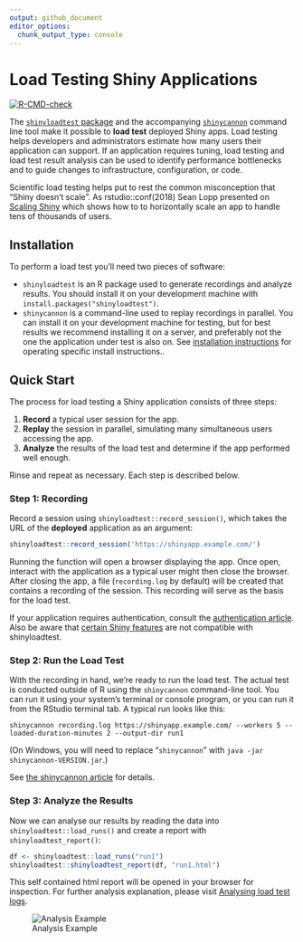 ```yaml
---
output: github_document
editor_options:
  chunk_output_type: console
---
```


# Load Testing Shiny Applications

<!-- badges: start -->
[![R-CMD-check](https://github.com/rstudio/shinyloadtest/actions/workflows/R-CMD-check.yaml/badge.svg)](https://github.com/rstudio/shinyloadtest/actions)
<!-- badges: end -->

The [`shinyloadtest` package](https://rstudio.github.io/shinyloadtest/) and the accompanying [`shinycannon`](https://github.com/rstudio/shinycannon) command line tool make it possible to **load test** deployed Shiny apps.
Load testing helps developers and administrators estimate how many users their application can support.
If an application requires tuning, load testing and load test result analysis can be used to identify performance bottlenecks and to guide changes to infrastructure, configuration, or code.

Scientific load testing helps put to rest the common misconception that "Shiny doesn't scale".
As rstudio::conf(2018) Sean Lopp presented on [Scaling Shiny](https://rstudio.com/resources/rstudioconf-2018/scaling-shiny/) which shows how to to horizontally scale an app to handle tens of thousands of users.

## Installation

To perform a load test you'll need two pieces of software:

-   `shinyloadtest` is an R package used to generate recordings and analyze results. You should install it on your development machine with `install.packages("shinyloadtest")`.
-   `shinycannon` is a command-line used to replay recordings in parallel. You can install it on your development machine for testing, but for best results we recommend installing it on a server, and preferably not the one the application under test is also on. See [installation instructions](https://rstudio.github.io/shinyloadtest/articles/shinycannon.html#installation) for operating specific install instructions..

## Quick Start

The process for load testing a Shiny application consists of three steps:

1.  **Record** a typical user session for the app.
2.  **Replay** the session in parallel, simulating many simultaneous users accessing the app.
3.  **Analyze** the results of the load test and determine if the app performed well enough.

Rinse and repeat as necessary.
Each step is described below.

### Step 1: Recording

Record a session using `shinyloadtest::record_session()`, which takes the URL of the **deployed** application as an argument:

```r
shinyloadtest::record_session('https://shinyapp.example.com/')
```

Running the function will open a browser displaying the app.
Once open, interact with the application as a typical user might then close the browser.
After closing the app, a file (`recording.log` by default) will be created that contains a recording of the session.
This recording will serve as the basis for the load test.

If your application requires authentication, consult the [authentication article](https://rstudio.github.io/shinyloadtest/articles/load-testing-authenticated-apps.html).
Also be aware that [certain Shiny features](https://rstudio.github.io/shinyloadtest/articles/limitations-of-shinyloadtest.html) are not compatible with shinyloadtest.

### Step 2: Run the Load Test

With the recording in hand, we're ready to run the load test.
The actual test is conducted outside of R using the `shinycannon` command-line tool.
You can run it using your system's terminal or console program, or you can run it from the RStudio terminal tab.
A typical run looks like this:

    shinycannon recording.log https://shinyapp.example.com/ --workers 5 --loaded-duration-minutes 2 --output-dir run1

(On Windows, you will need to replace "`shinycannon`" with `java -jar shinycannon-VERSION.jar`.)

See [the shinycannon article](https://rstudio.github.io/shinyloadtest/articles/shinycannon.html#recording) for details.

### Step 3: Analyze the Results

Now we can analyse our results by reading the data into `shinyloadtest::load_runs()` and create a report with `shinyloadtest_report()`:

```R
df <- shinyloadtest::load_runs("run1")
shinyloadtest::shinyloadtest_report(df, "run1.html")
```

This self contained html report will be opened in your browser for inspection.
For further analysis explanation, please visit [Analysing load test logs](https://rstudio.github.io/shinyloadtest/articles/analyzing-load-test-logs.html).

![Analysis Example](man/figures/slt_report_screenshot.png)

